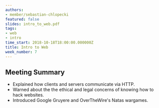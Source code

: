 ```yaml
---
authors:
- member/sebastian-chlopecki
featured: false
slides: intro_to_web.pdf
tags:
- web
- intro
time_start: 2018-10-18T18:00:00.000000Z
title: Intro to Web
week_number: 7
---
```

## Meeting Summary
- Explained how clients and servers communicate via HTTP.
- Warned about the the ethical and legal concerns of knowing how to hack websites.
- Introduced Google Gruyere and OverTheWire's Natas wargames.